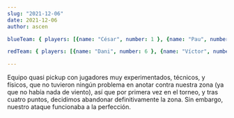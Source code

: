 ```yaml
---
slug: "2021-12-06"
date: 2021-12-06
author: ascen

blueTeam: { players: [{name: "César", number: 1 }, {name: "Pau", number: 11 }, {name: "Minerva", number: 2 },{name: "Camilo", number: 68 }], score: 10}

redTeam: { players: [{name: "Dani", number: 6 }, {name: "Víctor", number: 10 },{name: "Eugenio", number: 15 }, {name: "Joel", number: 23 }], score: 8}

---
```


Equipo quasi pickup con jugadores muy experimentados, técnicos, y físicos, que no tuvieron ningún problema en anotar contra nuestra zona (ya que no había nada de viento), así que por primera vez en el torneo, y tras cuatro puntos, decidimos abandonar definitivamente la zona.
Sin embargo, nuestro ataque funcionaba a la perfección.
